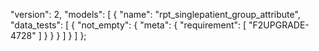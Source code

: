   "version": 2,
  "models": [
    {
      "name": "rpt_singlepatient_group_attribute",
      "data_tests": [
        {
          "not_empty": {
            "meta": {
              "requirement": [
                "F2UPGRADE-4728"
              ]
            }
          }
        }
      ]
    }
  ]
};
